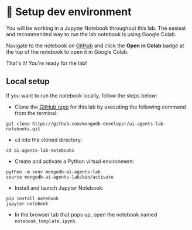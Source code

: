 
# 👐 Setup dev environment

You will be working in a Jupyter Notebook throughout this lab. The easiest and recommended way to run the lab notebook is using Google Colab. 

Navigate to the notebook on [GitHub](https://github.com/mongodb-developer/ai-agents-lab-notebooks/blob/main/notebook_template.ipynb) and click the **Open in Colab** badge at the top of the notebook to open it in Google Colab.

<Screenshot url="https://github.com/mongodb-developer/ai-agents-lab-notebooks" src="img/screenshots/40-dev-env/1-open-colab.png" alt="Open in Colab" />

That's it! You're ready for the lab!

## Local setup

If you want to run the notebook locally, follow the steps below:

* Clone the [GitHub repo](https://github.com/mongodb-developer/ai-agents-lab-notebooks.git) for this lab by executing the following command from the terminal:

```
git clone https://github.com/mongodb-developer/ai-agents-lab-notebooks.git
```

* `cd` into the cloned directory:

```
cd ai-agents-lab-notebooks
```

* Create and activate a Python virtual environment:

```
python -m venv mongodb-ai-agents-lab
source mongodb-ai-agents-lab/bin/activate
```

* Install and launch Jupyter Notebook:

```
pip install notebook
jupyter notebook
```

* In the browser tab that pops up, open the notebook named `notebook_template.ipynb`.

<Screenshot url="localhost:8888/tree" src="img/screenshots/40-dev-env/2-jupyter-notebook.png" alt="Jupyter Notebook" />